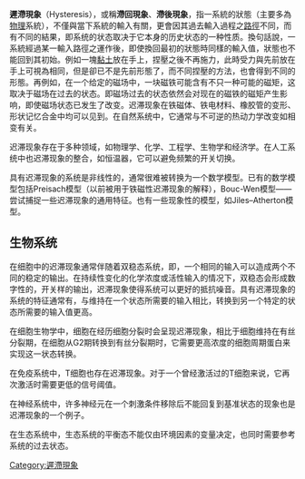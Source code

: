 {{unreferenced|time=2010-09-08T06:50:35+00:00}}
'''遲滯現象'''（Hysteresis），或稱'''滯回現象'''、'''滯後現象'''，指一系統的狀態（主要多為[[物理|物理]]系統），不僅與當下系統的輸入有關，更會因其過去輸入過程之[[路徑|路徑]]不同，而有不同的結果，即系统的状态取决于它本身的历史状态的一种性质。換句話說，一系統經過某一輸入路徑之運作後，即使換回最初的狀態時同樣的輸入值，狀態也不能回到其初始。例如一塊[[黏土|黏土]]放在手上，捏壓之後不再施力，此時受力與先前放在手上可視為相同，但是卻已不是先前形態了，而不同捏壓的方法，也會得到不同的形態。再例如，在一个给定的磁场中，一块磁铁可能含有不只一种可能的磁矩，这取决于磁场在过去的状态。即磁场过去的状态依然会对现在的磁铁的磁矩产生影响，即使磁场状态已发生了改变。迟滞现象在铁磁体、铁电材料、橡胶管的变形、形状记忆合金中均可以见到。在自然系统中，它通常与不可逆的热动力学改变如相变有关。

迟滞现象存在于多种领域，如物理学、化学、工程学、生物学和经济学。在人工系统中也迟滞现象的整合，如恒温器，它可以避免频繁的开关切换。

具有迟滞现象的系统是非线性的，通常很难被转换为一个数学模型。已有的数学模型包括Preisach模型（以前被用于铁磁性迟滞现象的解释），Bouc-Wen模型——尝试捕捉一些迟滞现象的通用特征。也有一些现象性的模型，如Jiles–Atherton模型。

==生物系统==
在细胞中的迟滞现象通常伴随着双稳态系统，即，一个相同的输入可以造成两个不同的稳定的输出。在持续性变化的化学浓度或活性输入的情况下，双稳态会形成数字性的，开关样的输出，迟滞现象使得系统可以更好的抵抗噪音。具有迟滞现象的系统的特征通常有，与维持在一个状态所需要的输入相比，转换到另一个特定的状态所需要的输入值更高。

在细胞生物学中，细胞在经历细胞分裂时会呈现迟滞现象，相比于细胞维持在有丝分裂期，在细胞从G2期转换到有丝分裂期时，它需要更高浓度的细胞周期蛋白来实现这一状态转换。

在免疫系统中，T细胞也存在迟滞现象。对于一个曾经激活过的T细胞来说，它再次激活时需要更低的信号阈值。

在神经系统中，许多神经元在一个刺激条件移除后不能回复到基准状态的现象也是迟滞现象的一个例子。

在生态系统中，生态系统的平衡态不能仅由环境因素的变量决定，也同时需要参考系统的过去状态。

{{Authority control}}
{{物理小作品}}
[[Category:遲滯現象|Category:遲滯現象]]
